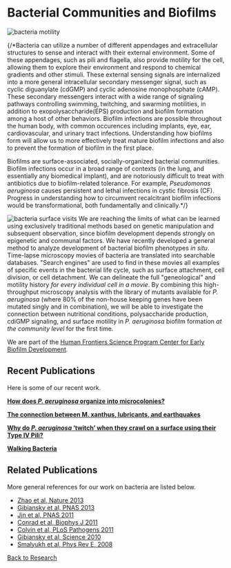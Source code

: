 # Bacterial Communities and Biofilms

![bacteria motility](/bacteria-motility.png)

{/*Bacteria can utilize a number of different appendages and extracellular structures to sense and interact with their external environment. Some of these appendages, such as pili and flagella, also provide motility for the cell, allowing them to explore their environment and respond to chemical gradients and other stimuli. These external sensing signals are internalized into a more general intracellular secondary messenger signal, such as cyclic diguanylate (cdGMP) and cyclic adenosine monophosphate (cAMP). These secondary messengers interact with a wide range of signaling pathways controlling swimming, twitching, and swarming motilities, in addition to exopolysaccharide(EPS) production and biofilm formation among a host of other behaviors.  Biofilm infections are possible throughout the human body, with common occurences including implants, eye, ear, cardiovascular, and urinary tract infections. Understanding how biofilms form will allow us to more effectively treat mature biofilm infections and also to prevent the formation of 
biofilm in the first place.

Biofilms are surface-associated, socially-organized bacterial communities. Biofilm infections occur in a broad range of contexts (in the lung, and essentially any biomedical implant), and are notoriously difficult to treat with antibiotics due to biofilm-related tolerance. For example, _Pseudomonas aeruginosa_ causes persistent and lethal infections in cystic fibrosis (CF). Progress in understanding how to circumvent recalcitrant biofilm infections would be transformational, both fundamentally and clinically.*/}

![bacteria surface visits](/biofilm-visits.jpg)
We are reaching the limits of what can be learned using exclusively traditional
methods based on genetic manipulation and subsequent observation, since biofilm
development depends strongly on epigenetic and communal factors. We have
recently developed a general method to analyze development of bacterial biofilm
phenotypes _in situ_. Time-lapse microscopy movies of bacteria are translated into
searchable databases. "Search engines" are used to find in these movies all
examples of specific events in the bacterial life cycle, such as surface
attachment, cell division, or cell detachment. We can delineate the full
"geneological" and motility history _for every individual cell in a movie_. By
combining this high-throughput microscopy analysis with the library of mutants
available for _P. aeruginosa_ (where 80% of the non-house keeping genes have been
mutated singly and in combination), we will be able to investigate the
connection between nutritional conditions, polysaccharide production, cdiGMP
signaling, and surface motility in _P. aeruginosa_ biofilm formation _at the
community level_ for the first time.

We are part of the [Human Frontiers Science Program Center for Early Biofilm Development](/research/biofilms/hfsp-center-for-early-biofilm-development).

## Recent Publications
Here is some of our recent work.

**[How does _P. aeruginosa_ organize into microcolonies?](/research/biofilms/bacteria-microcolonies)**

**[The connection between M. xanthus, lubricants, and earthquakes](/research/biofilms/m-xanthus-lubricants-and-earthquakes)**

**[Why do _P. aeruginosa_ ‘twitch’ when they crawl on a surface using their Type IV Pili?](/research/biofilms/p-aeruginosa-twitching-motility)**

**[Walking Bacteria](/research/biofilms/walking-bacteria)**

## Related Publications
More general references for our work on bacteria are listed below.

- [Zhao et al, Nature 2013](/pdf/10.1038~nature12155.pdf)
- [Gibiansky et al, PNAS 2013](/pdf/10.1073~pnas.1215089110.pdf)
- [Jin et al, PNAS 2011](/pdf/10.1073~pnas.1105073108.pdf)
- [Conrad et al, Biophys J 2011](/pdf/10.1016~j.bpj.2011.02.020.pdf)
- [Colvin et al, PLoS Pathogens 2011](/pdf/10.1371~journal.ppat.1001264.pdf)
- [Gibiansky et al, Science 2010](/pdf/10.1126~science.1194238.pdf)
- [Smalyukh et al, Phys Rev E, 2008](/pdf/10.1103~PhysRevE.78.030701.pdf)

[Back to Research](/research)